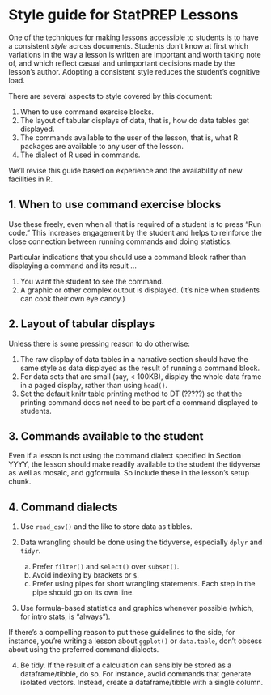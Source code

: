 # Style guide for StatPREP Lessons

One of the techniques for making lessons accessible to students is to have a consistent *style* across documents. Students don't know at first which variations in the way a lesson is written are important and worth taking note of, and which reflect casual and unimportant decisions made by the lesson's author. Adopting a consistent style reduces the student's cognitive load.

There are several aspects to style covered by this document:

1. When to use command exercise blocks.
1. The layout of tabular displays of data, that is, how do data tables get displayed.
2. The commands available to the user of the lesson, that is, what R packages are available to any user of the lesson.
3. The dialect of R used in commands.

We'll revise this guide based on experience and the availability of new facilities in R. 

## 1. When to use command exercise blocks

Use these freely, even when all that is required of a student is to press "Run code." This increases engagement by the student and helps to reinforce the close connection between running commands and doing statistics. 


Particular indications that you should use a command block rather than displaying a command and its result ...

1. You want the student to see the command.
2. A graphic or other complex output is displayed. (It's nice when students can cook their own eye candy.)



## 2. Layout of tabular displays

Unless there is some pressing reason to do otherwise:

1. The raw display of data tables in a narrative section should have the same style as data displayed as the result of running a command block.
2. For data sets that are small (say, < 100KB), display the whole data frame in a paged display, rather than using `head()`.  
3. Set the default knitr table printing method to DT (?????) so that the printing command does not need to be part of a command displayed to students. 

## 3. Commands available to the student

Even if a lesson is not using the command dialect specified in Section YYYY, the lesson should make readily available to the student the tidyverse as well as mosaic, and ggformula. So include these in the lesson's setup chunk. 

## 4. Command dialects


1. Use `read_csv()` and the like to store data as tibbles.
2. Data wrangling should be done using the tidyverse, especially `dplyr` and `tidyr`.

    a. Prefer `filter()` and `select()` over `subset()`.
    b. Avoid indexing by brackets or `$`.
    c. Prefer using pipes for short wrangling statements. Each step in the pipe should go on its own line.
3. Use formula-based statistics and graphics whenever possible (which, for intro stats, is "always"). 

If there's a compelling reason to put these guidelines to the side, for instance, you're writing a lesson about `ggplot()` or `data.table`, don't obsess about using the preferred command dialects.

4. Be tidy. If the result of a calculation can sensibly be stored as a dataframe/tibble, do so. For instance, avoid commands that generate isolated vectors. Instead, create a dataframe/tibble with a single column.



